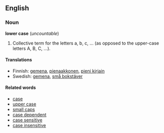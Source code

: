 ==English==
===Noun===
'''lower case''' (''uncountable'')

# Collective term for the letters a, b, c, ... (as opposed to the upper-case letters A, B, C, ...).

====Translations====
*Finnish: [[gemena]], [[pienaakkonen]], [[pieni kirjain]]
*Swedish: [[gemena]], [[små bokstäver]] 

====Related words====
*[[case]]
*[[upper case]]
*[[small caps]]
*[[case dependent]]
*[[case sensitive]]
*[[case insensitive]]